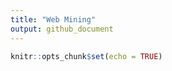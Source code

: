 ```yaml
---
title: "Web Mining"
output: github_document
---
```


```r
knitr::opts_chunk$set(echo = TRUE)
```


